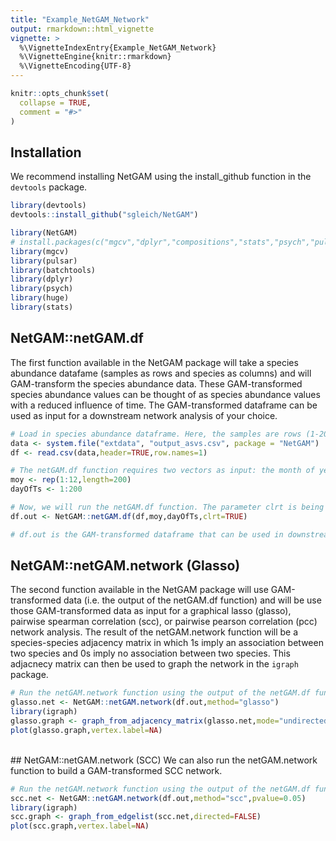 ```yaml
---
title: "Example_NetGAM_Network"
output: rmarkdown::html_vignette
vignette: >
  %\VignetteIndexEntry{Example_NetGAM_Network}
  %\VignetteEngine{knitr::rmarkdown}
  %\VignetteEncoding{UTF-8}
---
```


```r
knitr::opts_chunk$set(
  collapse = TRUE,
  comment = "#>"
)
```
## Installation
We recommend installing NetGAM using the install_github function in the `devtools` package.
```r
library(devtools)
devtools::install_github("sgleich/NetGAM")
```

```r
library(NetGAM)
# install.packages(c("mgcv","dplyr","compositions","stats","psych","pulsar","batchtools","huge"))
library(mgcv)
library(pulsar)
library(batchtools)
library(dplyr)
library(psych)
library(huge)
library(stats)
```
## NetGAM::netGAM.df
The first function available in the NetGAM package will take a species abundance datafame (samples as rows and species as columns) and will GAM-transform the species abundance data. These GAM-transformed species abundance values can be thought of as species abundance values with a reduced influence of time. The GAM-transformed dataframe can be used as input for a downstream network analysis of your choice. 
```r
# Load in species abundance dataframe. Here, the samples are rows (1-200) and the columns are species (V1-V20). The species abundance values here are relative abundance values.
data <- system.file("extdata", "output_asvs.csv", package = "NetGAM")
df <- read.csv(data,header=TRUE,row.names=1)

# The netGAM.df function requires two vectors as input: the month of year vector and the day of time-series vector. We will set up our vectors for input in the function.
moy <- rep(1:12,length=200)
dayOfTs <- 1:200

# Now, we will run the netGAM.df function. The parameter clrt is being set to TRUE here (default) because we want to CLR-transform our data to account for compositionality. 
df.out <- NetGAM::netGAM.df(df,moy,dayOfTs,clrt=TRUE)

# df.out is the GAM-transformed dataframe that can be used in downstream association network analyses. 
```
## NetGAM::netGAM.network (Glasso)
The second function available in the NetGAM package will use GAM-transformed data (i.e. the output of the netGAM.df function) and will be use those GAM-transformed data as input for a graphical lasso (glasso), pairwise spearman correlation (scc), or pairwise pearson correlation (pcc) network analysis. The result of the netGAM.network function will be a species-species adjacency matrix in which 1s imply an association between two species and 0s imply no association between two species. This adjacnecy matrix can then be used to graph the network in the `igraph` package.  
```r
# Run the netGAM.network function using the output of the netGAM.df function (i.e. df.out) as input. We will first run a glasso network (default) and then we can try running a scc network after.
glasso.net <- NetGAM::netGAM.network(df.out,method="glasso")
library(igraph)
glasso.graph <- graph_from_adjacency_matrix(glasso.net,mode="undirected")
plot(glasso.graph,vertex.label=NA)
```
<br />
## NetGAM::netGAM.network (SCC)
We can also run the netGAM.network function to build a GAM-transformed SCC network.
```r
# Run the netGAM.network function using the output of the netGAM.df function (i.e. df.out) as input. Here, will will run a scc network.
scc.net <- NetGAM::netGAM.network(df.out,method="scc",pvalue=0.05)
library(igraph)
scc.graph <- graph_from_edgelist(scc.net,directed=FALSE)
plot(scc.graph,vertex.label=NA)
```

